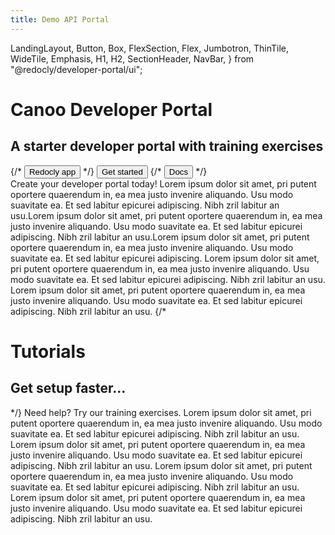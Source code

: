 ```yaml
---
title: Demo API Portal
---
```


  LandingLayout,
  Button,
  Box,
  FlexSection,
  Flex,
  Jumbotron,
  ThinTile,
  WideTile,
  Emphasis,
  H1,
  H2,
  SectionHeader,
  NavBar,
} from "@redocly/developer-portal/ui";



<div
  style={{
    background: `linear-gradient( rgba(0, 0, 0, 0.6), rgba(0, 0, 0, 0.6) ), url('${canooInterior}')`,
    backgroundSize: "cover",
  }}
>
  <Jumbotron bgColor="transparent" parallaxEffect>
    <NavBar location={props.location} standalone={false} />
    <H1>Canoo Developer Portal</H1>
    <H2>A starter developer portal with training exercises</H2>
    <Flex p={20} justifyContent="center">
      {/* <Button size="xlarge" to="https://app.redoc.ly">
      Redocly app
    </Button> */}
      <Button variant="outlined" size="xlarge" to="developer-portal/index.md">
        Get started
      </Button>
      {/* <Button variant="outlined" size="xlarge" to="https://redoc.ly/docs">
      Docs
    </Button> */}
    </Flex>
  </Jumbotron>
</div>
<Box my={25}>
  <SectionHeader>
    Create your <Emphasis> developer portal </Emphasis> today!
  </SectionHeader>
  <FlexSection justifyContent="space-around" flexWrap="wrap">
    <ThinTile to="developer-portal/index.md" icon={icon1} header="Rock">
      Lorem ipsum dolor sit amet, pri putent oportere quaerendum in, ea mea
      justo invenire aliquando. Usu modo suavitate ea. Et sed labitur epicurei
      adipiscing. Nibh zril labitur an usu.Lorem ipsum dolor sit amet, pri
      putent oportere quaerendum in, ea mea justo invenire aliquando. Usu modo
      suavitate ea. Et sed labitur epicurei adipiscing. Nibh zril labitur an
      usu.Lorem ipsum dolor sit amet, pri putent oportere quaerendum in, ea mea
      justo invenire aliquando. Usu modo suavitate ea. Et sed labitur epicurei
      adipiscing.
    </ThinTile>
    <ThinTile
      to="developer-portal/index.md"
      icon={launchFastIcon}
      header="Paper"
    >
      Lorem ipsum dolor sit amet, pri putent oportere quaerendum in, ea mea
      justo invenire aliquando. Usu modo suavitate ea. Et sed labitur epicurei
      adipiscing. Nibh zril labitur an usu.
    </ThinTile>
    <ThinTile to="contact.mdx" icon={icon3} header="Scissors">
      Lorem ipsum dolor sit amet, pri putent oportere quaerendum in, ea mea
      justo invenire aliquando. Usu modo suavitate ea. Et sed labitur epicurei
      adipiscing. Nibh zril labitur an usu.
    </ThinTile>
  </FlexSection>
  {/* <Jumbotron parallaxEffect bgImage={icon1}>
    <H1>Tutorials</H1>
    <H2>Get setup faster...</H2>
  </Jumbotron> */}
  <SectionHeader>
    <Emphasis>Need help? </Emphasis>
    Try our training exercises.
  </SectionHeader>
  <FlexSection justifyContent="space-around" flexWrap="wrap">
    <WideTile to="developer-portal/index.md" header="Rock">
      Lorem ipsum dolor sit amet, pri putent oportere quaerendum in, ea mea
      justo invenire aliquando. Usu modo suavitate ea. Et sed labitur epicurei
      adipiscing. Nibh zril labitur an usu.
    </WideTile>
    <WideTile to="developer-portal/index.md" header="Paper">
      Lorem ipsum dolor sit amet, pri putent oportere quaerendum in, ea mea
      justo invenire aliquando. Usu modo suavitate ea. Et sed labitur epicurei
      adipiscing. Nibh zril labitur an usu.
    </WideTile>
    <WideTile to="developer-portal/index.md" header="Scissors">
      Lorem ipsum dolor sit amet, pri putent oportere quaerendum in, ea mea
      justo invenire aliquando. Usu modo suavitate ea. Et sed labitur epicurei
      adipiscing. Nibh zril labitur an usu.
    </WideTile>
    <WideTile to="developer-portal/index.md" header="Go">
      Lorem ipsum dolor sit amet, pri putent oportere quaerendum in, ea mea
      justo invenire aliquando. Usu modo suavitate ea. Et sed labitur epicurei
      adipiscing. Nibh zril labitur an usu.
    </WideTile>
  </FlexSection>
</Box>
